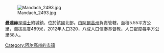 [[Image:Mandach_2493.jpg|right]]

'''曼達赫'''是[[瑞士|瑞士]]的城鎮，位於該國北部，由[[阿爾高州|阿爾高州]]負責管轄，面積5.55平方公里，海拔高度489米，2012年人口320，八成人口信奉基督教，人口密度每平方公里58人。

{{Switzerland-geo-stub}}
[[Category:阿尔高州的市镇|Category:阿尔高州的市镇]]